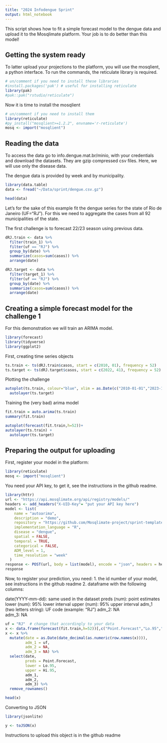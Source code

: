 ```yaml
---
title: "2024 Infodengue Sprint"
output: html_notebook
---
```


This script shows how to fit a simple forecast model to the dengue data and upload it to 
the Mosqlimate platform. Your job is to do better than this model!  

## Getting the system ready

To latter upload your projections to the platform, you will use the mosqlient, a python
interface. To run the commands, the reticulate library is required.

```r
# un/comment if you need to install these libraries
#install.packages('pak') # useful for installing reticulate
library(pak)
#pak::pak("rstudio/reticulate")
```

Now it is time to install the mosqlient

```r
# un/comment if you need to install them
library(reticulate)
#py_install("mosqlient>=1.2.2", envname='r-reticulate')
mosq <- import("mosqlient")
```


## Reading the data

To access the data go to info.dengue.mat.br/minio, with your credentials and 
download the datasets. They are gzip compressed csv files. Here, we will use only
the disease data.  

The dengue data is provided by week and by municipality. 

```r
library(data.table)
data <- fread("~/Data/sprint/dengue.csv.gz")
```

```r
head(data)
```


Let's for the sake of this example fit the dengue series for the state of Rio de Janeiro (UF="RJ"). For this we need to aggregate the cases from all 92 municipalities of the state.

The first challenge is to forecast 22/23 season using previous data. 

```r
dRJ.train <- data %>%
  filter(train_1) %>%
  filter(uf == "RJ") %>% 
  group_by(date) %>% 
  summarize(casos=sum(casos)) %>% 
  arrange(date)
```

```r
dRJ.target <- data %>%
  filter(target_1) %>%
  filter(uf == "RJ") %>% 
  group_by(date) %>% 
  summarize(casos=sum(casos)) %>% 
  arrange(date)
```

## Creating a simple forecast model for the challenge 1

For this demonstration we will train an ARIMA model. 

```r
library(forecast)
library(tidyverse)
library(ggplot2)
```

First, creating time series objects

```r
ts.train <- ts(dRJ.train$casos, start = c(2010, 01), frequency = 52)
ts.target <- ts(dRJ.target$casos, start = c(2022, 41), frequency = 52)
```

Plotting the challenge

```r
autoplot(ts.train, colour="blue", xlim = as.Date(c("2010-01-01","2023-10-01")))+
  autolayer(ts.target)  

```

Training the (very bad) arima model

```r
fit.train = auto.arima(ts.train)
summary(fit.train)
```
```r
autoplot(forecast(fit.train,h=52))+
autolayer(ts.train) + 
  autolayer(ts.target)
```

## Preparing the output for uploading

First, register your model in the platform:

```r
library(reticulate)
mosq <- import("mosqlient")
```

You need your API key, to get it, see the instructions in the github readme.

```r
library(httr)
url <- "https://api.mosqlimate.org/api/registry/models/"
headers <- add_headers("X-UID-Key"= "put your API key here")
model <- list(
    name = "autoarima",
    description = "demo",
    repository = "https://github.com/Mosqlimate-project/sprint-template/",
    implementation_language = "R",
    disease = "dengue",  
    spatial = FALSE,
    temporal = TRUE,
    categorical = FALSE,
    ADM_level = 1,
    time_resolution = "week"
  )
response <- POST(url, body = list(model), encode = "json", headers = headers)
response
```


Now, to register your prediction, you need: 
1. the id number of your model, see instructions in the github readme
2. dataframe with the following columns: 

date(YYYY-mm-dd): same used in the dataset
preds (num): point estimates
lower (num): 95% lower interval
upper (num): 95% upper interval
adm_1 (two letters string): UF code (example: "RJ")
adm_2: NA  
adm_3: NA


```r
uf = "RJ"  # change that accordingly to your data
x <- data.frame(forecast(fit.train,h=52))[,c("Point.Forecast","Lo.95","Hi.95")] 
x <- x %>%
  mutate(date = as.Date(date_decimal(as.numeric(row.names(x)))),
         adm_1 = uf, 
         adm_2 = NA,
         adm_3 = NA) %>%
  select(date, 
         preds = Point.Forecast,
         lower = Lo.95,
         upper = Hi.95,
         adm_1,
         adm_2,
         adm_3) %>%
  remove_rownames()

head(x)
```

Converting to JSON

```r
library(jsonlite)

y <- toJSON(x)
```

Instructions to upload this object is in the github readme


